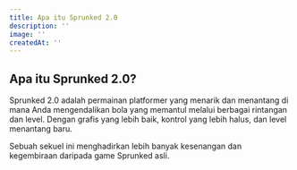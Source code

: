 ```yaml
---
title: Apa itu Sprunked 2.0
description: ''
image: ''
createdAt: ''
---
```


## Apa itu Sprunked 2.0?

Sprunked 2.0 adalah permainan platformer yang menarik dan menantang di mana Anda mengendalikan bola yang memantul melalui berbagai rintangan dan level. Dengan grafis yang lebih baik, kontrol yang lebih halus, dan level menantang baru.

Sebuah sekuel ini menghadirkan lebih banyak kesenangan dan kegembiraan daripada game Sprunked asli.
